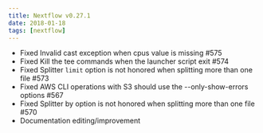 ```yaml
---
title: Nextflow v0.27.1
date: 2018-01-18
tags: [nextflow]
---
```


- Fixed Invalid cast exception when cpus value is missing #575
- Fixed Kill the tee commands when the launcher script exit #574
- Fixed Splitter `limit` option is not honored when splitting more than one file #573
- Fixed AWS CLI operations with S3 should use the --only-show-errors options #567
- Fixed Splitter by option is not honored when splitting more than one file #570
- Documentation editing/improvement
